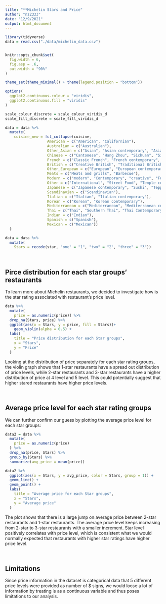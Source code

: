 ```yaml
---
title: "**Michelin Stars and Price"
author: "nz2333"
date: "12/9/2021"
output: html_document
---
```


```r
library(tidyverse)
data = read.csv("./data/michelin_data.csv")


knitr::opts_chunk$set(
  fig.width = 6,
  fig.asp = .6,
  out.width = "90%"
)

theme_set(theme_minimal() + theme(legend.position = "bottom"))

options(
  ggplot2.continuous.colour = "viridis",
  ggplot2.continuous.fill = "viridis"
)

scale_colour_discrete = scale_colour_viridis_d
scale_fill_discrete = scale_fill_viridis_d
```

```r
data = data %>%
  mutate(
    cuisine_new = fct_collapse(cuisine,
                   American = c("American", "Californian"), 
                   Australian = c("Australian"),
                   Other_Asian = c("Asian", "Asian contemporary", "Asian influences", "Peranakan"),
                   Chinese = c("Cantonese", "Hang Zhou", "Sichuan", "Sichuan-Huai Yang", "Cantonese Roast Meats", "Fujian", "Hunanese and Sichuan", "Chinese", "Shanghainese", "Taiwanese", "Dim Sum", "Taizhou", "Noodles and congee"), 
                   French = c("Classic French", "French contemporary", "Creative French", "French", "Modern French"),
                   British = c("Creative British", "Traditional British", "Modern British"), 
                   Other_European = c("European", "European contemporary", "Austrian", "Danish", "Finnish"),
                   Meats = c("Meats and grills", "Barbecue"),
                   Modern = c("modern", "Contemporary", "creative", "Fusion", "Modern cuisine", "Creative", "Gastropub", "Innovative"), 
                   Other = c("International", "Street Food", "Temple cuisine", "Seafood", "Vegetarian", "Classic cuisine", "Market cuisine", "Regional cuisine", "Steakhouse", "Moroccan"), 
                   Japanese = c("Japanese contemporary", "Sushi", "Teppanyaki", "Japanese"),
                   Scandinavian = c("Scandinavian"),
                   Italian = c("Italian", "Italian contemporary"),
                   Korean = c("Korean", "Korean contemporary"), 
                   Mediterranean = c("Mediterranean", "Mediterranean cuisine"),
                   Thai = c("Thai", "Southern Thai", "Thai Contemporary"), 
                   Indian = c("Indian"), 
                   Spanish = c("Spanish"), 
                   Mexican = c("Mexican"))
  )
```

```r
data = data %>%
  mutate(
    Stars = recode(star, "one" = "1", "two" = "2", "three" = "3"))
```

&nbsp;

## **Pirce distribution for each star groups' restaurants**

To learn more about Michelin restaurants, we decided to investigate how is the star rating associated with restaurant's price level. 

```r
data %>%
  mutate(
    price = as.numeric(price)) %>%
  drop_na(Stars, price) %>%
  ggplot(aes(x = Stars, y = price, fill = Stars))+
    geom_violin(alpha = 0.5) +
  labs(
    title = "Price distribution for each Star groups",
    x = "Stars", 
    y = "Price"
  )
```

Looking at the distribution of price separately for each star rating groups, the violin graph shows that 1-star restaurants have a spread out distribution of price levels, while 2-star restaurants and 3-star restaurants have a higher distribution of price at 4 level and 5 level. This could potentially suggest that higher stared restaurants have higher price levels. 

&nbsp;

## **Average price level for each star rating groups**

We can further confirm our guess by plotting the average price level for each star groups: 

```r
data2 = data %>%
  mutate(
    price = as.numeric(price)
  ) %>%
  drop_na(price, Stars) %>%
  group_by(Stars) %>%
  summarize(avg_price = mean(price)) 

data2 %>%
  ggplot(aes(x = Stars, y = avg_price, color = Stars, group = 1)) +
  geom_line() +
  geom_point() +
  labs(
    title = "Average price for each Star groups", 
    x = "Stars", 
    y = "Average price"
  )
```

The plot shows that there is a large jump on average price between 2-star restaurants and 1-star restaurants. The average price level keeps increasing from 2-star to 3-star restaurants with a smaller increment. Star level positively correlates with price level, which is consistent what we would normally expected that restaurants with higher star ratings have higher price level. 

&nbsp;

## **Limitations**

Since price information in the dataset is categorical data that 5 different price levels were provided as number of $ signs, we would loose a lot of information by treating is as a continuous variable and thus poses limitations to our analysis. 